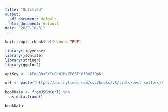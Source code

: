 ```yaml
---
title: "Untitled"
output:
  pdf_document: default
  html_document: default
date: "2022-10-31"
---
```


```r
knitr::opts_chunk$set(echo = TRUE)
```


```r
library(tidyverse)
library(jsonlite)
library(stringr)
library(ggplot2)
```


```r
apiKey <- "AEnoDRaEYIcGeN1Mz7F66Ti0fROZfQpK"

url <- paste("https://api.nytimes.com/svc/books/v3/lists/best-sellers/history.json?api-key=", apiKey, sep='')
  
bookData <- fromJSON(url) %>% 
  as.data.frame()

bookData


```


